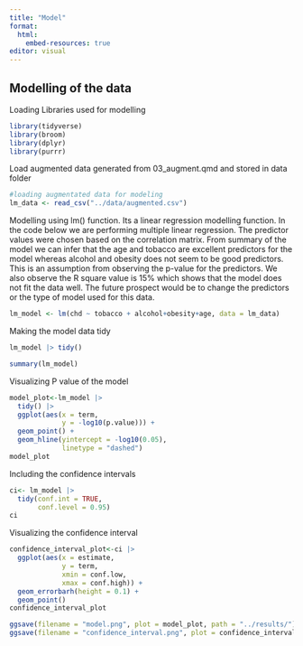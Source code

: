 ```yaml
---
title: "Model"
format:
  html:
    embed-resources: true
editor: visual
---
```

## Modelling of the data

Loading Libraries used for modelling

```r
library(tidyverse)
library(broom)
library(dplyr)
library(purrr)
```

Load augmented data generated from 03_augment.qmd and stored in data folder

```r
#loading augmentated data for modeling
lm_data <- read_csv("../data/augmented.csv")

```

Modelling using lm() function. Its a linear regression modelling function. In the code below we are performing multiple linear regression. The predictor values were chosen based on the correlation matrix. From summary of the model we can infer that the age and tobacco are excellent predictors for the model whereas alcohol and obesity does not seem to be good predictors. This is an assumption from observing the p-value for the predictors. We also observe the R square value is 15% which shows that the model does not fit the data well. The future prospect would be to change the predictors or the type of model used for this data.

```r
lm_model <- lm(chd ~ tobacco + alcohol+obesity+age, data = lm_data)
```

Making the model data tidy

```r
lm_model |> tidy()
```

```r
summary(lm_model)
```

Visualizing P value of the model

```r
model_plot<-lm_model |> 
  tidy() |> 
  ggplot(aes(x = term,
             y = -log10(p.value))) +
  geom_point() +
  geom_hline(yintercept = -log10(0.05),
             linetype = "dashed")
model_plot
```

Including the confidence intervals

```r
ci<- lm_model |> 
  tidy(conf.int = TRUE,
       conf.level = 0.95)
ci
```

Visualizing the confidence interval

```r
confidence_interval_plot<-ci |> 
  ggplot(aes(x = estimate,
             y = term,
             xmin = conf.low,
             xmax = conf.high)) +
  geom_errorbarh(height = 0.1) +
  geom_point()
confidence_interval_plot
```

```r
ggsave(filename = "model.png", plot = model_plot, path = "../results/")
ggsave(filename = "confidence_interval.png", plot = confidence_interval_plot, path = "../results/")
```
